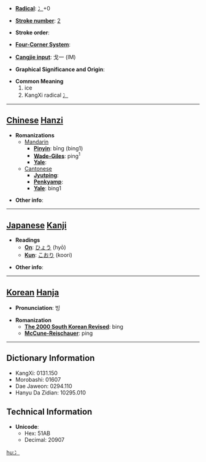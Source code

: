 * '''[[Wiktionary:Chinese radical index| Radical]]''': [[Wiktionary:Chinese radical index 冫|冫]]+0

* '''[[Wiktionary:Chinese total strokes index|Stroke number]]''': [[Wiktionary:Chinese total strokes index 2|2]]

* '''Stroke order''': 

* '''[[Wiktionary:Chinese four corner index|Four-Corner System]]''': 

* '''[[Wiktionary:Chinese Cangjie index|Cangjie input]]''': 戈一 (IM)

* '''Graphical Significance and Origin''': 

* '''Common Meaning'''
*# ice
*# KangXi radical [[Wiktionary:Chinese radical index 冫|冫]]


----

== [[Chinese]] [[Hanzi]] ==

* '''Romanizations'''
** [[Mandarin]]
*** '''[[Pinyin]]''': bīng (bing1)
*** '''[[Wade-Giles]]''': ping<sup>1</sup>
*** '''[[Yale]]''': 
**[[Cantonese]]
***'''[[Jyutping]]''':
***'''[[Penkyamp]]''': 
***'''[[Yale]]''': bing1

* '''Other info''': 

----

== [[Japanese]] [[Kanji]] ==

* '''Readings'''
** '''[[On]]''': [[ひょう]] (hyō)
** '''[[Kun]]''': [[こおり]] (koori)

* '''Other info''':  

----

== [[Korean]] [[Hanja]] ==

* '''Pronunciation''': 빙

* '''Romanization'''
** '''[[The 2000 South Korean Revised Romanization|The 2000 South Korean Revised]]''': bing
** '''[[McCune-Reischauer]]''': ping

----

== Dictionary Information ==

* KangXi: 0131.150
* Morobashi: 01607
* Dae Jaweon: 0294.110
* Hanyu Da Zidian: 10295.010

== Technical Information ==

* '''Unicode''':
** Hex: 51AB
** Decimal: 20907

[[hu:冫]]
